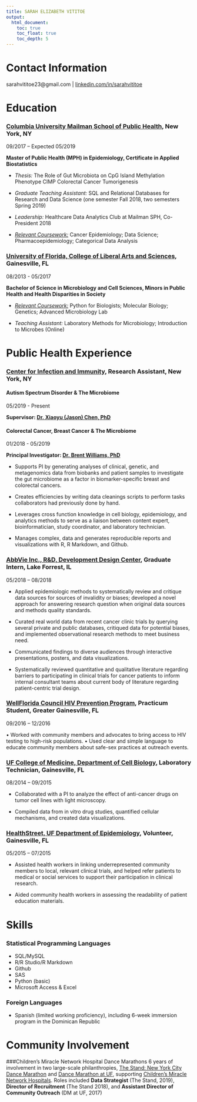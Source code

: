 ```yaml
---
title: SARAH ELIZABETH VITITOE
output:
  html_document: 
    toc: true
    toc_float: true
    toc_depth: 5
---
```

# Contact Information 

sarahvititoe23@gmail.com | [linkedin.com/in/sarahvititoe](linkedin.com/in/sarahvititoe)

# Education
### **[Columbia University Mailman School of Public Health](https://www.mailman.columbia.edu/academics/departments/epidemiology), New York, NY**

09/2017 – Expected 05/2019

**Master of Public Health (MPH) in Epidemiology, Certificate in Applied Biostatistics**

* *Thesis:* The Role of Gut Microbiota on CpG Island Methylation Phenotype CIMP Colorectal Cancer Tumorigenesis

* *Graduate Teaching Assistant:* SQL and Relational Databases for Research and Data Science (one semester Fall 2018, two semesters Spring 2019)

* *Leadership:* Healthcare Data Analytics Club at Mailman SPH, Co-President 2018 

* *[Relevant Coursework:](course_list.html)* Cancer Epidemiology; Data Science; Pharmacoepidemiology; Categorical Data Analysis 

### **[University of Florida, College of Liberal Arts and Sciences](https://catalog.ufl.edu/UGRD/colleges-schools/UGLAS/MCY_BS/), Gainesville, FL**

08/2013 - 05/2017

**Bachelor of Science in Microbiology and Cell Sciences, Minors in Public Health and Health Disparities in Society**

* *[Relevant Coursework:](course_list.html)* Python for Biologists; Molecular Biology; Genetics; Advanced Microbiology Lab

*	*Teaching Assistant:* Laboratory Methods for Microbiology; Introduction to Microbes (Online)

# Public Health Experience

### **[Center for Infection and Immunity](https://www.mailman.columbia.edu/research/center-infection-and-immunity/chronic-diseases-microbiome), Research Assistant, New York, NY**    

#### Autism Spectrum Disorder & The Microbiome 
05/2019 - Present

**Supervisor: [Dr. Xiaoyu (Jason) Chen, PhD](https://www.mailman.columbia.edu/research/center-infection-and-immunity/xiaoyu-jason-chen)**

#### Colorectal Cancer, Breast Cancer & The Microbiome
01/2018 - 05/2019

**Principal Investigator: [Dr. Brent Williams, PhD](https://www.mailman.columbia.edu/research/center-infection-and-immunity/brent-williams-phd)**

- Supports PI by generating analyses of clinical, genetic, and metagenomics data from biobanks and patient samples to investigate the gut microbiome as a factor in biomarker-specific breast and colorectal cancers.

- Creates efficiencies by writing data cleanings scripts to perform tasks collaborators had previously done by hand.

- Leverages cross function knowledge in cell biology, epidemiology, and analytics methods to serve as a liaison between content expert, bioinformatician, study coordinator, and laboratory technician.

- Manages complex, data and generates reproducible reports and visualizations with R, R Markdown, and Github.

### **[AbbVie Inc., R&D, Development Design Center](https://news.abbvie.com/news/abbvie-news-briefs/inside-our-design-lab-building-clinical-trial.htm), Graduate Intern, Lake Forrest, IL**
05/2018 – 08/2018

- Applied epidemiologic methods to systematically review and critique data sources for sources of invalidity or biases; developed a novel approach for answering research question when original data sources and methods quality standards.  

- Curated real world data from recent cancer clinic trials by querying several private and public databases, critiqued data for potential biases, and implemented observational research methods to meet business need.

- Communicated findings to diverse audiences through interactive presentations, posters, and data visualizations.

- Systematically reviewed quantitative and qualitative literature regarding barriers to participating in clinical trials for cancer patients to inform internal consultant teams about current body of literature regarding patient-centric trial design.

### **[WellFlorida Council HIV Prevention Program](https://wellflorida.org/areas-of-expertise/hiv-aids/), Practicum Student, Greater Gainesville, FL**
09/2016 – 12/2016

•	Worked with community members and advocates to bring access to HIV testing to high-risk populations.
•	Used clear and simple language to educate community members about safe-sex practices at outreach events.

### **[UF College of Medicine, Department of Cell Biology](https://acb.med.ufl.edu/faculty-staff/dunn/), Laboratory Technician, Gainesville, FL**
08/2014 – 09/2015

- Collaborated with a PI to analyze the effect of anti-cancer drugs on tumor cell lines with light microscopy.

- Compiled data from in vitro drug studies, quantified cellular mechanisms, and created data visualizations. 

### **[HealthStreet, UF Department of Epidemiology](http://healthstreet.program.ufl.edu/), Volunteer, Gainesville, FL**
05/2015 – 07/2015

- Assisted health workers in linking underrepresented community members to local, relevant clinical trials, and helped refer patients to medical or social services to support their participation in clinical research. 

- Aided community health workers in assessing the readability of patient education materials. 


# Skills 
### Statistical Programming Languages
- SQL/MySQL
- R/R Studio/R Markdown
- Github
- SAS
- Python (basic)
- Microsoft Access & Excel

### Foreign Languages
- Spanish (limited working proficiency), including 6-week immersion program in the Dominican Republic

# Community Involvement
###Children’s Miracle Network Hospital Dance Marathons
6 years of involvement in two large-scale philanthropies, [The Stand: New York City Dance Marathon](http://www.dmstandnyc.org/) and [Dance Marathon at UF](https://floridadm.org/), supporting [Children's Miracle Network Hospitals](https://childrensmiraclenetworkhospitals.org/). Roles included **Data Strategist** (The Stand, 2019), **Director of Recruitment** (The Stand 2018), and **Assistant Director of Community Outreach** (DM at UF, 2017)